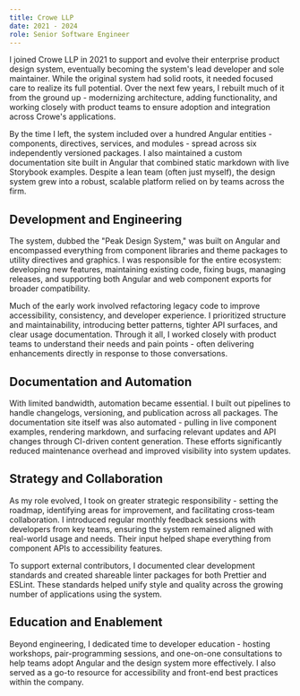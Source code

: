 ```yaml
---
title: Crowe LLP
date: 2021 - 2024
role: Senior Software Engineer
---
```



<Ascii name="crowe" color="yellow" spaced />

I joined Crowe LLP in 2021 to support and evolve their enterprise product design
system, eventually becoming the system's lead developer and sole maintainer.
While the original system had solid roots, it needed focused care to realize its
full potential. Over the next few years, I rebuilt much of it from the ground
up - modernizing architecture, adding functionality, and working closely with
product teams to ensure adoption and integration across Crowe's applications.

By the time I left, the system included over a hundred Angular entities -
components, directives, services, and modules - spread across six independently
versioned packages. I also maintained a custom documentation site built in
Angular that combined static markdown with live Storybook examples. Despite a
lean team (often just myself), the design system grew into a robust, scalable
platform relied on by teams across the firm.

## Development and Engineering

The system, dubbed the "Peak Design System," was built on Angular and
encompassed everything from component libraries and theme packages to utility
directives and graphics. I was responsible for the entire ecosystem: developing
new features, maintaining existing code, fixing bugs, managing releases, and
supporting both Angular and web component exports for broader compatibility.

Much of the early work involved refactoring legacy code to improve
accessibility, consistency, and developer experience. I prioritized structure
and maintainability, introducing better patterns, tighter API
surfaces, and clear usage documentation. Through it all, I worked closely with
product teams to understand their needs and pain points - often delivering
enhancements directly in response to those conversations.

## Documentation and Automation

With limited bandwidth, automation became essential. I built out pipelines to
handle changelogs, versioning, and publication across all packages. The
documentation site itself was also automated - pulling in live component
examples, rendering markdown, and surfacing relevant updates and API changes
through CI-driven content generation. These efforts significantly reduced
maintenance overhead and improved visibility into system updates.

## Strategy and Collaboration

As my role evolved, I took on greater strategic responsibility - setting the
roadmap, identifying areas for improvement, and facilitating cross-team
collaboration. I introduced regular monthly feedback sessions with developers
from key teams, ensuring the system remained aligned with real-world usage and
needs. Their input helped shape everything from component APIs to accessibility
features.

To support external contributors, I documented clear development standards and
created shareable linter packages for both Prettier and ESLint. These standards
helped unify style and quality across the growing number of applications using
the system.

## Education and Enablement

Beyond engineering, I dedicated time to developer education - hosting workshops,
pair-programming sessions, and one-on-one consultations to help teams adopt
Angular and the design system more effectively. I also served as a go-to
resource for accessibility and front-end best practices within the company.
